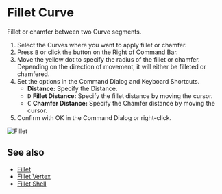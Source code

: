 
# Fillet Curve

<Reference shortcut="" command="Fillet Curve" button="" />

Fillet or chamfer between two Curve segments.

1. Select the Curves where you want to apply fillet or chamfer.
2. Press <kbd>B</kbd> or click the button <ButtonIcon type="button-fillet" /> on the Right of Command Bar.
3. Move the yellow dot to specify the radius of the fillet or chamfer. Depending on the direction of movement, it will either be filleted or chamfered.
4. Set the options in the Command Dialog and Keyboard Shortcuts.
   - **Distance:** Specify the Distance.
   - <kbd>D</kbd> **Fillet Distance:** Specify the fillet distance by moving the cursor.
   - <kbd>C</kbd> **Chamfer Distance:** Specify the Chamfer distance by moving the cursor.
5. Confirm with OK in the Command Dialog or right-click.

![Fillet](/img/fillet.gif)

## See also
- [Fillet](./fillet)
- [Fillet Vertex](./fillet-vertex)
- [Fillet Shell](../solid/fillet-shell)






